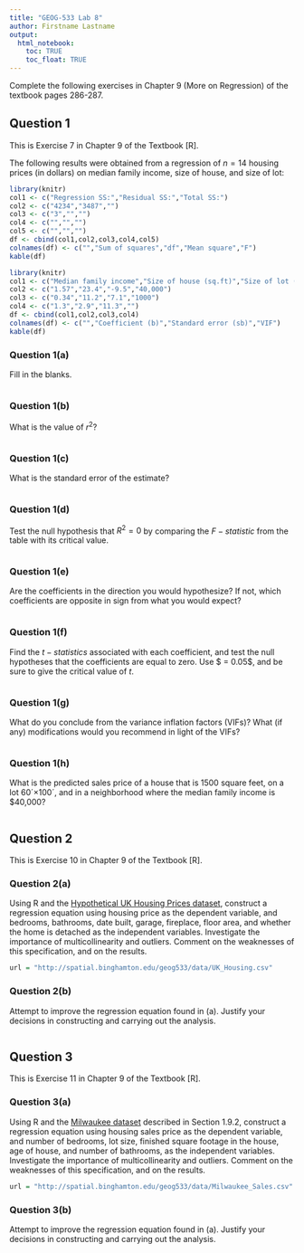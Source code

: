 ```yaml
---
title: "GEOG-533 Lab 8"
author: Firstname Lastname
output: 
  html_notebook:
    toc: TRUE
    toc_float: TRUE
---
```


Complete the following exercises in Chapter 9 (More on Regression) of the textbook pages 286-287. 


## Question 1

This is Exercise 7 in Chapter 9 of the Textbook [R].

The following results were obtained from a regression of $n = 14$ housing prices (in dollars) on median family income, size of house, and size of lot:

```r
library(knitr)
col1 <- c("Regression SS:","Residual SS:","Total SS:")
col2 <- c("4234","3487","")
col3 <- c("3","","")
col4 <- c("","","")
col5 <- c("","","")
df <- cbind(col1,col2,col3,col4,col5)
colnames(df) <- c("","Sum of squares","df","Mean square","F")
kable(df)
```

```r
library(knitr)
col1 <- c("Median family income","Size of house (sq.ft)","Size of lot (sq.ft)","Constant")
col2 <- c("1.57","23.4","-9.5","40,000")
col3 <- c("0.34","11.2","7.1","1000")
col4 <- c("1.3","2.9","11.3","")
df <- cbind(col1,col2,col3,col4)
colnames(df) <- c("","Coefficient (b)","Standard error (sb)","VIF")
kable(df)
```


### Question 1(a)
Fill in the blanks.

```r

```


### Question 1(b)
What is the value of $r^2$? 

```r

```


### Question 1(c)
What is the standard error of the estimate? 

```r

```


### Question 1(d)
Test the null hypothesis that $R^2 = 0$ by comparing the $F-statistic$ from the table with its critical value. 
```r

```


### Question 1(e)
Are the coefficients in the direction you would hypothesize? If not, which coefficients are opposite in sign from what you would expect? 

```r

```


### Question 1(f)
Find the $t-statistics$ associated with each coefficient, and test the null hypotheses that the coefficients are equal to zero. Use $ \alpha = 0.05$, and be sure to give the critical value of $t$. 

```r

```


### Question 1(g)
What do you conclude from the variance inflation factors (VIFs)? What (if any) modifications would you recommend in light of the VIFs? 

```r

```


### Question 1(h)
What is the predicted sales price of a house that is 1500 square feet, on a lot 60´×100´, and in a neighborhood where the median family income is $40,000?

```r

```



## Question 2

This is Exercise 10 in Chapter 9 of the Textbook [R].

### Question 2(a)
Using R and the [Hypothetical UK Housing Prices dataset](http://spatial.binghamton.edu/geog533/data/UK_Housing.csv), construct a regression equation using housing price as the dependent variable, and bedrooms, bathrooms, date built, garage, fireplace, floor area, and whether the home is detached as the independent variables. Investigate the importance of multicollinearity and outliers. Comment on the weaknesses of this specification, and on the results. 

```r
url = "http://spatial.binghamton.edu/geog533/data/UK_Housing.csv"

```


### Question 2(b)
Attempt to improve the regression equation found in (a). Justify your decisions in constructing and carrying out the analysis.

```r

```



## Question 3

This is Exercise 11 in Chapter 9 of the Textbook [R].

### Question 3(a)

Using R and the [Milwaukee dataset](http://spatial.binghamton.edu/geog533/data/Milwaukee_Sales.csv) described in Section 1.9.2, construct a regression equation using housing sales price as the dependent variable, and number of bedrooms, lot size, finished square footage in the house, age of house, and number of bathrooms, as the independent variables. Investigate the importance of multicollinearity and outliers. Comment on the weaknesses of this specification, and on the results. 

```r
url = "http://spatial.binghamton.edu/geog533/data/Milwaukee_Sales.csv"

```


### Question 3(b)
Attempt to improve the regression equation found in (a). Justify your decisions in constructing and carrying out the analysis.

```r

```

